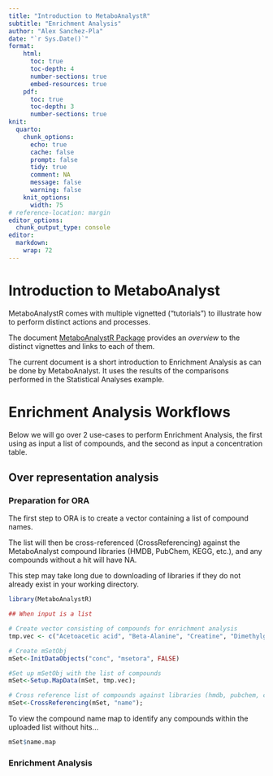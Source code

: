 ```yaml
---
title: "Introduction to MetaboAnalystR"
subtitle: "Enrichment Analysis"
author: "Alex Sanchez-Pla"
date: "`r Sys.Date()`"
format:
    html: 
      toc: true
      toc-depth: 4
      number-sections: true
      embed-resources: true
    pdf:
      toc: true
      toc-depth: 3
      number-sections: true      
knit:
  quarto:
    chunk_options:
      echo: true
      cache: false
      prompt: false
      tidy: true
      comment: NA
      message: false
      warning: false
    knit_options:
      width: 75
# reference-location: margin
editor_options: 
  chunk_output_type: console
editor: 
  markdown: 
    wrap: 72
---
```


# Introduction to MetaboAnalyst

MetaboAnalystR comes with multiple vignetted ("tutorials") to illustrate how to perform distinct actions and processes.

The document [MetaboAnalystR Package](https://www.metaboanalyst.ca/docs/RTutorial.xhtml) provides an *overview* to the distinct vignettes and links to each of them.

The current document is a short introduction to Enrichment Analysis as can be done by MetaboAnalyst. It uses the results of the comparisons performed in the Statistical Analyses example.

# Enrichment Analysis Workflows

Below we will go over 2 use-cases to perform Enrichment Analysis, the first using as input a list of compounds, and the second as input a concentration table.

## Over representation analysis

### Preparation for ORA

The first step to ORA is to create a vector containing a list of compound names. 

The list will then be cross-referenced (CrossReferencing) against the MetaboAnalyst compound libraries (HMDB, PubChem, KEGG, etc.), and any compounds without a hit will have NA. 

This step may take long due to downloading of libraries if they do not already exist in your working directory.

```r
library(MetaboAnalystR)

## When input is a list

# Create vector consisting of compounds for enrichment analysis 
tmp.vec <- c("Acetoacetic acid", "Beta-Alanine", "Creatine", "Dimethylglycine", "Fumaric acid", "Glycine", "Homocysteine", "L-Cysteine", "L-Isolucine", "L-Phenylalanine", "L-Serine", "L-Threonine", "L-Tyrosine", "L-Valine", "Phenylpyruvic acid", "Propionic acid", "Pyruvic acid", "Sarcosine", "Arsenic", "Benzene", "Caffeic acid", "Cotinine", "Cadmium", "Lead", "Thiocyanate")

# Create mSetObj
mSet<-InitDataObjects("conc", "msetora", FALSE)
```

```r
#Set up mSetObj with the list of compounds
mSet<-Setup.MapData(mSet, tmp.vec);

# Cross reference list of compounds against libraries (hmdb, pubchem, chebi, kegg, metlin)
mSet<-CrossReferencing(mSet, "name");
```

To view the compound name map to identify any compounds within the uploaded list without hits…

```r
mSet$name.map 

```

### Enrichment Analysis


